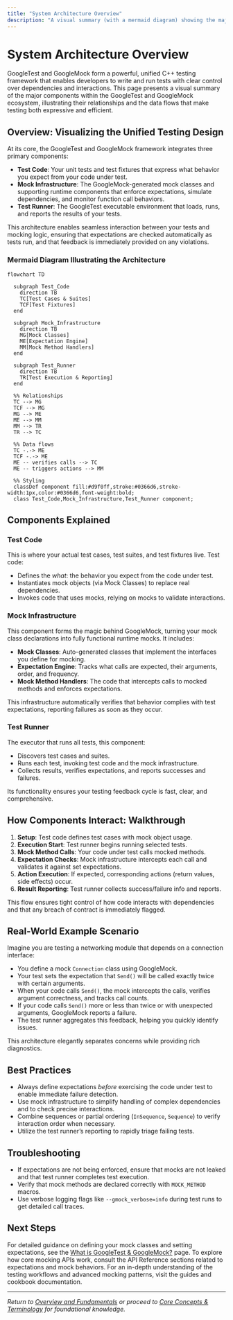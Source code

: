 ```yaml
---
title: "System Architecture Overview"
description: "A visual summary (with a mermaid diagram) showing the major components of GoogleTest and GoogleMock, their relationships, and data flows. Illustrates the unified design and how test code, mock infrastructure, and the runner interact."
---
```


# System Architecture Overview

GoogleTest and GoogleMock form a powerful, unified C++ testing framework that enables developers to write and run tests with clear control over dependencies and interactions. This page presents a visual summary of the major components within the GoogleTest and GoogleMock ecosystem, illustrating their relationships and the data flows that make testing both expressive and efficient.

## Overview: Visualizing the Unified Testing Design

At its core, the GoogleTest and GoogleMock framework integrates three primary components:

- **Test Code**: Your unit tests and test fixtures that express what behavior you expect from your code under test.
- **Mock Infrastructure**: The GoogleMock-generated mock classes and supporting runtime components that enforce expectations, simulate dependencies, and monitor function call behaviors.
- **Test Runner**: The GoogleTest executable environment that loads, runs, and reports the results of your tests.

This architecture enables seamless interaction between your tests and mocking logic, ensuring that expectations are checked automatically as tests run, and that feedback is immediately provided on any violations.

### Mermaid Diagram Illustrating the Architecture
```mermaid
flowchart TD

  subgraph Test_Code
    direction TB
    TC[Test Cases & Suites]
    TCF[Test Fixtures]
  end

  subgraph Mock_Infrastructure
    direction TB
    MG[Mock Classes]
    ME[Expectation Engine]
    MM[Mock Method Handlers]
  end

  subgraph Test_Runner
    direction TB
    TR[Test Execution & Reporting]
  end

  %% Relationships
  TC --> MG
  TCF --> MG
  MG --> ME
  ME --> MM
  MM --> TR
  TR --> TC

  %% Data flows
  TC -.-> ME
  TCF -.-> ME
  ME -- verifies calls --> TC
  ME -- triggers actions --> MM

  %% Styling
  classDef component fill:#d9f0ff,stroke:#0366d6,stroke-width:1px,color:#0366d6,font-weight:bold;
  class Test_Code,Mock_Infrastructure,Test_Runner component;
```

## Components Explained

### Test Code
This is where your actual test cases, test suites, and test fixtures live. Test code:

- Defines the *what*: the behavior you expect from the code under test.
- Instantiates mock objects (via Mock Classes) to replace real dependencies.
- Invokes code that uses mocks, relying on mocks to validate interactions.

### Mock Infrastructure
This component forms the magic behind GoogleMock, turning your mock class declarations into fully functional runtime mocks. It includes:

- **Mock Classes**: Auto-generated classes that implement the interfaces you define for mocking.
- **Expectation Engine**: Tracks what calls are expected, their arguments, order, and frequency.
- **Mock Method Handlers**: The code that intercepts calls to mocked methods and enforces expectations.

This infrastructure automatically verifies that behavior complies with test expectations, reporting failures as soon as they occur.

### Test Runner
The executor that runs all tests, this component:

- Discovers test cases and suites.
- Runs each test, invoking test code and the mock infrastructure.
- Collects results, verifies expectations, and reports successes and failures.

Its functionality ensures your testing feedback cycle is fast, clear, and comprehensive.

## How Components Interact: Walkthrough

1. **Setup**: Test code defines test cases with mock object usage.
2. **Execution Start**: Test runner begins running selected tests.
3. **Mock Method Calls**: Your code under test calls mocked methods.
4. **Expectation Checks**: Mock infrastructure intercepts each call and validates it against set expectations.
5. **Action Execution**: If expected, corresponding actions (return values, side effects) occur.
6. **Result Reporting**: Test runner collects success/failure info and reports.

This flow ensures tight control of how code interacts with dependencies and that any breach of contract is immediately flagged.

## Real-World Example Scenario

Imagine you are testing a networking module that depends on a connection interface:

- You define a mock `Connection` class using GoogleMock.
- Your test sets the expectation that `Send()` will be called exactly twice with certain arguments.
- When your code calls `Send()`, the mock intercepts the calls, verifies argument correctness, and tracks call counts.
- If your code calls `Send()` more or less than twice or with unexpected arguments, GoogleMock reports a failure.
- The test runner aggregates this feedback, helping you quickly identify issues.

This architecture elegantly separates concerns while providing rich diagnostics.

## Best Practices

- Always define expectations *before* exercising the code under test to enable immediate failure detection.
- Use mock infrastructure to simplify handling of complex dependencies and to check precise interactions.
- Combine sequences or partial ordering (`InSequence`, `Sequence`) to verify interaction order when necessary.
- Utilize the test runner’s reporting to rapidly triage failing tests.

## Troubleshooting

- If expectations are not being enforced, ensure that mocks are not leaked and that test runner completes test execution.
- Verify that mock methods are declared correctly with `MOCK_METHOD` macros.
- Use verbose logging flags like `--gmock_verbose=info` during test runs to get detailed call traces.

## Next Steps

For detailed guidance on defining your mock classes and setting expectations, see the [What is GoogleTest & GoogleMock?](overview/product-intro/what-is-googletest) page. To explore how core mocking APIs work, consult the API Reference sections related to expectations and mock behaviors. For an in-depth understanding of the testing workflows and advanced mocking patterns, visit the guides and cookbook documentation.

---

_Return to [Overview and Fundamentals](overview/product-intro) or proceed to [Core Concepts & Terminology](overview/product-intro/core-concepts-terminology) for foundational knowledge._